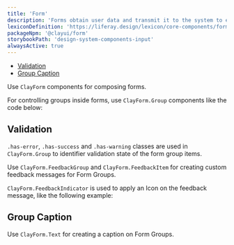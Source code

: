 ```yaml
---
title: 'Form'
description: 'Forms obtain user data and transmit it to the system to either store the data, produce an action, or both.'
lexiconDefinition: 'https://liferay.design/lexicon/core-components/forms/'
packageNpm: '@clayui/form'
storybookPath: 'design-system-components-input'
alwaysActive: true
---
```



<div class="nav-toc-absolute">
<div class="nav-toc">

-   [Validation](#validation)
-   [Group Caption](#group-caption)

</div>
</div>

Use `ClayForm` components for composing forms.

For controlling groups inside forms, use `ClayForm.Group` components like the code below:

<Form />

## Validation

`.has-error`, `.has-success` and `.has-warning` classes are used in `ClayForm.Group` to identifier validation state of the form group items.

Use `ClayForm.FeedbackGroup` and `ClayForm.FeedbackItem` for creating custom feedback messages for Form Groups.

`ClayForm.FeedbackIndicator` is used to apply an Icon on the feedback message, like the following example:

<FormValidation />

## Group Caption

Use `ClayForm.Text` for creating a caption on Form Groups.

<FormText />
